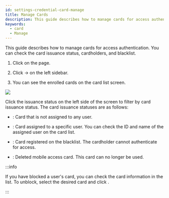 ```yaml
---
id: settings-credential-card-manage
title: Manage Cards
description: This guide describes how to manage cards for access authentication.
keywords:
  - card
  - Manage
---
```


This guide describes how to manage cards for access authentication. You can check the card issuance status, cardholders, and blacklist.

1. Click <Cmd sid='shell.header.setting' /> on the <Cmd sid='shell.header.launcher' /> page.

2. Click <Cmd sid='setting.menu.credential.root' /> → <Cmd sid='setting.menu.credential.card' /> on the left sidebar.

3. You can see the enrolled cards on the card list screen.

<Image src='/img/biostarx-settings-credentail-card.png' />

Click the issuance status on the left side of the screen to filter by card issuance status. The card issuance statuses are as follows:

* <Cmd sid='setting.card.unassignedCard' product='2' />: Card that is not assigned to any user.

* <Cmd sid='setting.card.assignedCard' product='2' />: Card assigned to a specific user. You can check the ID and name of the assigned user on the card list.

* <Cmd sid='setting.card.blacklistCard' product='2' />: Card registered on the blacklist. The cardholder cannot authenticate for access.

* <Cmd sid='setting.card.deletedCsnMobileCard' product='2' />: Deleted mobile access card. This card can no longer be used.

:::info

If you have blocked a user's card, you can check the card information in the <Cmd sid='setting.card.blacklistCard' product='2' /> list. To unblock, select the desired card and click <Cmd sid='setting.card.unblocked' product='2' />.

:::
